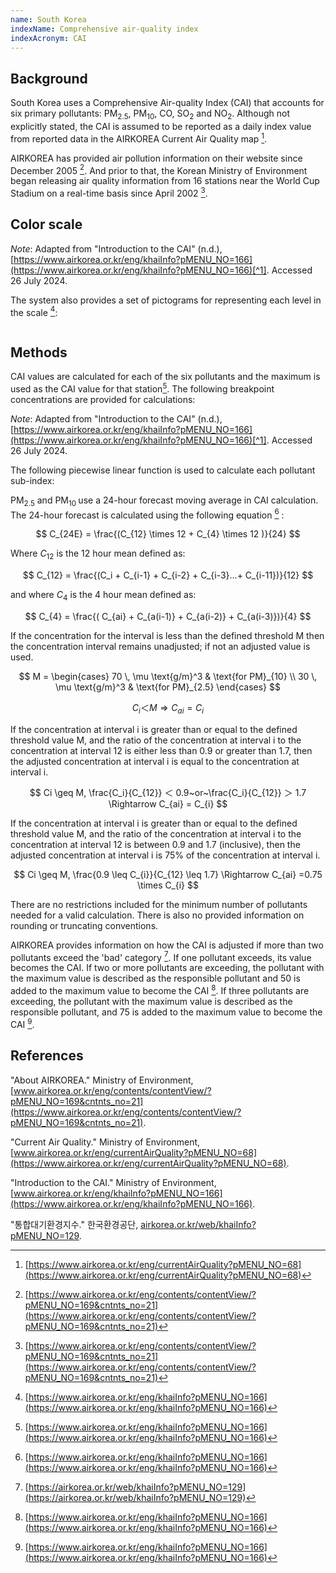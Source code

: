 ```yaml
---
name: South Korea
indexName: Comprehensive air-quality index
indexAcronym: CAI
---
```



## Background

South Korea uses a Comprehensive Air-quality Index (CAI) that accounts for six primary pollutants: PM<sub>2.5</sub>, PM<sub>10</sub>, CO, SO<sub>2</sub> and NO<sub>2</sub>. Although not explicitly stated, the CAI is assumed to be reported as a daily index value from reported data in the AIRKOREA Current Air Quality map [^3].

AIRKOREA has provided air pollution information on their website since December 2005 [^4]. And prior to that, the Korean Ministry of Environment began releasing air quality information from 16 stations near the World Cup Stadium on a real-time basis since April 2002 [^4].

## Color scale

<ColorScale index="south-korea" value={true} />

_Note_: Adapted from "Introduction to the CAI" (n.d.), [https://www.airkorea.or.kr/eng/khaiInfo?pMENU_NO=166](https://www.airkorea.or.kr/eng/khaiInfo?pMENU_NO=166)[^1]. Accessed 26 July 2024.

The system also provides a set of pictograms for representing each level in the scale [^1]:

<div style="display:flex;gap: 20px;">

</div>

## Methods

CAI values are calculated for each of the six pollutants and the maximum is used as the CAI value for that station[^1]. The following breakpoint concentrations are provided for calculations:

_Note_: Adapted from "Introduction to the CAI" (n.d.), [https://www.airkorea.or.kr/eng/khaiInfo?pMENU_NO=166](https://www.airkorea.or.kr/eng/khaiInfo?pMENU_NO=166)[^1]. Accessed 26 July 2024.

The following piecewise linear function is used to calculate each pollutant sub-index:

PM<sub>2.5</sub> and PM<sub>10 </sub> use a 24-hour forecast moving average in CAI calculation. The 24-hour forecast is calculated using the following equation [^1] :

$$
C_{24E} = \frac{(C_{12} \times 12 + C_{4} \times 12 )}{24}
$$

Where ${C_{12}}$ is the 12 hour mean defined as:

$$
C_{12} = \frac{(C_i + C_{i-1} + C_{i-2} + C_{i-3}...+ C_{i-11})}{12}
$$

and where ${C_{4}}$ is the 4 hour mean defined as:

$$
C_{4} = \frac{( C_{ai} + C_{a(i-1)} + C_{a(i-2)} + C_{a(i-3)})}{4}
$$

If the concentration for the interval is less than the defined threshold M then the concentration interval remains unadjusted; if not an adjusted value is used.

$$
M =
\begin{cases}
70 \, \mu \text{g/m}^3 & \text{for PM}_{10} \\
30 \, \mu \text{g/m}^3 & \text{for PM}_{2.5}
\end{cases}
$$

$$
C_i ＜ M \Rightarrow C_{ai} = C_i
$$

If the concentration at interval i is greater than or equal to the defined threshold value
M, and the ratio of the concentration at interval i to the concentration at interval 12 is either less than 0.9 or greater than 1.7, then the adjusted concentration at interval i is equal to the concentration at interval i.

$$
Ci \geq M, \frac{C_i}{C_{12}} ＜ 0.9~or~\frac{C_i}{C_{12}} ＞ 1.7 \Rightarrow C_{ai} = C_{i}
$$

If the concentration at interval i is greater than or equal to the defined threshold value
M, and the ratio of the concentration at interval i to the concentration at interval 12 is between 0.9 and 1.7 (inclusive), then the adjusted concentration at interval i is 75% of the concentration at interval i.

$$
Ci \geq M, \frac{0.9 \leq C_{i}}{C_{12} \leq 1.7} \Rightarrow C_{ai} =0.75 \times C_{i}
$$

<Admonition type="note">
  There are no restrictions included for the minimum number of pollutants needed
  for a valid calculation. There is also no provided information on rounding or
  truncating conventions.
</Admonition>

AIRKOREA provides information on how the CAI is adjusted if more than two pollutants exceed the 'bad' category [^2]. If one pollutant exceeds, its value becomes the CAI. If two or more pollutants are exceeding, the pollutant with the maximum value is described as the responsible pollutant and 50 is added to the maximum value to become the CAI [^1]. If three pollutants are exceeding, the pollutant with the maximum value is described as the responsible pollutant, and 75 is added to the maximum value to become the CAI [^1].

## References

[^1]: [https://www.airkorea.or.kr/eng/khaiInfo?pMENU_NO=166](https://www.airkorea.or.kr/eng/khaiInfo?pMENU_NO=166)
[^2]: [https://airkorea.or.kr/web/khaiInfo?pMENU_NO=129](https://airkorea.or.kr/web/khaiInfo?pMENU_NO=129)
[^3]: [https://www.airkorea.or.kr/eng/currentAirQuality?pMENU_NO=68](https://www.airkorea.or.kr/eng/currentAirQuality?pMENU_NO=68)
[^4]: [https://www.airkorea.or.kr/eng/contents/contentView/?pMENU_NO=169&cntnts_no=21](https://www.airkorea.or.kr/eng/contents/contentView/?pMENU_NO=169&cntnts_no=21)

"About AIRKOREA." Ministry of Environment, [www.airkorea.or.kr/eng/contents/contentView/?pMENU_NO=169&cntnts_no=21](https://www.airkorea.or.kr/eng/contents/contentView/?pMENU_NO=169&cntnts_no=21).

"Current Air Quality." Ministry of Environment, [www.airkorea.or.kr/eng/currentAirQuality?pMENU_NO=68](https://www.airkorea.or.kr/eng/currentAirQuality?pMENU_NO=68).

"Introduction to the CAI." Ministry of Environment, [www.airkorea.or.kr/eng/khaiInfo?pMENU_NO=166](https://www.airkorea.or.kr/eng/khaiInfo?pMENU_NO=166).

"통합대기환경지수." 한국환경공단, [airkorea.or.kr/web/khaiInfo?pMENU_NO=129](https://airkorea.or.kr/web/khaiInfo?pMENU_NO=129).
